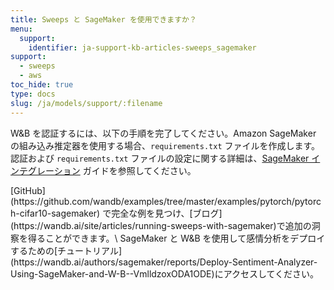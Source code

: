 ```yaml
---
title: Sweeps と SageMaker を使用できますか？
menu:
  support:
    identifier: ja-support-kb-articles-sweeps_sagemaker
support:
  - sweeps
  - aws
toc_hide: true
type: docs
slug: /ja/models/support/:filename
---
```

W&B を認証するには、以下の手順を完了してください。Amazon SageMaker の組み込み推定器を使用する場合、`requirements.txt` ファイルを作成します。認証および `requirements.txt` ファイルの設定に関する詳細は、[SageMaker インテグレーション](/ja/guides/integrations/sagemaker) ガイドを参照してください。

<Note>
[GitHub](https://github.com/wandb/examples/tree/master/examples/pytorch/pytorch-cifar10-sagemaker) で完全な例を見つけ、[ブログ](https://wandb.ai/site/articles/running-sweeps-with-sagemaker)で追加の洞察を得ることができます。\
SageMaker と W&B を使用して感情分析をデプロイするための[チュートリアル](https://wandb.ai/authors/sagemaker/reports/Deploy-Sentiment-Analyzer-Using-SageMaker-and-W-B--VmlldzoxODA1ODE)にアクセスしてください。
</Note>